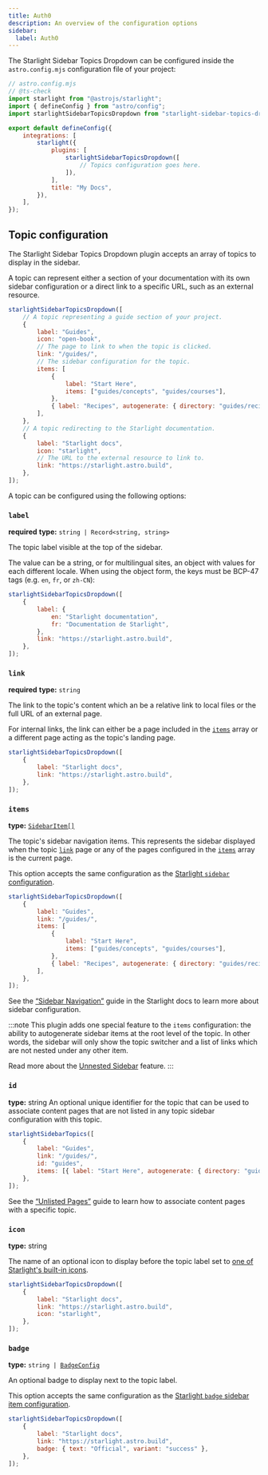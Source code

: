 ```yaml
---
title: Auth0
description: An overview of the configuration options
sidebar:
  label: Auth0
---
```


The Starlight Sidebar Topics Dropdown can be configured inside the `astro.config.mjs` configuration file of your project:

```js {12}
// astro.config.mjs
// @ts-check
import starlight from "@astrojs/starlight";
import { defineConfig } from "astro/config";
import starlightSidebarTopicsDropdown from "starlight-sidebar-topics-dropdown";

export default defineConfig({
    integrations: [
        starlight({
            plugins: [
                starlightSidebarTopicsDropdown([
                    // Topics configuration goes here.
                ]),
            ],
            title: "My Docs",
        }),
    ],
});
```

## Topic configuration

The Starlight Sidebar Topics Dropdown plugin accepts an array of topics to display in the sidebar.

A topic can represent either a section of your documentation with its own sidebar configuration or a direct link to a specific URL, such as an external resource.

```js
starlightSidebarTopicsDropdown([
    // A topic representing a guide section of your project.
    {
        label: "Guides",
        icon: "open-book",
        // The page to link to when the topic is clicked.
        link: "/guides/",
        // The sidebar configuration for the topic.
        items: [
            {
                label: "Start Here",
                items: ["guides/concepts", "guides/courses"],
            },
            { label: "Recipes", autogenerate: { directory: "guides/recipes" } },
        ],
    },
    // A topic redirecting to the Starlight documentation.
    {
        label: "Starlight docs",
        icon: "starlight",
        // The URL to the external resource to link to.
        link: "https://starlight.astro.build",
    },
]);
```

A topic can be configured using the following options:

### `label`

**required**
**type:** `string | Record<string, string>`

The topic label visible at the top of the sidebar.

The value can be a string, or for multilingual sites, an object with values for each different locale.
When using the object form, the keys must be BCP-47 tags (e.g. `en`, `fr`, or `zh-CN`):

```js {3-6}
starlightSidebarTopicsDropdown([
    {
        label: {
            en: "Starlight documentation",
            fr: "Documentation de Starlight",
        },
        link: "https://starlight.astro.build",
    },
]);
```

### `link`

**required**
**type:** `string`

The link to the topic's content which an be a relative link to local files or the full URL of an external page.

For internal links, the link can either be a page included in the [`items`](#items) array or a different page acting as the topic's landing page.

```js {4}
starlightSidebarTopicsDropdown([
    {
        label: "Starlight docs",
        link: "https://starlight.astro.build",
    },
]);
```

### `items`

**type:** [`SidebarItem[]`](https://starlight.astro.build/reference/configuration/#sidebaritem)

The topic's sidebar navigation items.
This represents the sidebar displayed when the topic [`link`](#link) page or any of the pages configured in the [`items`](#items) array is the current page.

This option accepts the same configuration as the [Starlight `sidebar` configuration](https://starlight.astro.build/reference/configuration/#sidebar).

```js {5-11}
starlightSidebarTopicsDropdown([
    {
        label: "Guides",
        link: "/guides/",
        items: [
            {
                label: "Start Here",
                items: ["guides/concepts", "guides/courses"],
            },
            { label: "Recipes", autogenerate: { directory: "guides/recipes" } },
        ],
    },
]);
```

See the [“Sidebar Navigation”](https://starlight.astro.build/guides/sidebar/) guide in the Starlight docs to learn more about sidebar configuration.

:::note
This plugin adds one special feature to the `items` configuration: the ability to autogenerate sidebar items at the root level of the topic. In other words, the sidebar will only show the topic switcher and a list of links which are not nested under any other item.

Read more about the [Unnested Sidebar](/docs/guides/unnested-sidebar/) feature.
:::

### `id`

**type:** string
An optional unique identifier for the topic that can be used to associate content pages that are not listed in any topic sidebar configuration with this topic.

```js {5}
starlightSidebarTopics([
    {
        label: "Guides",
        link: "/guides/",
        id: "guides",
        items: [{ label: "Start Here", autogenerate: { directory: "guides" } }],
    },
]);
```

See the [“Unlisted Pages”](/docs/guides/unlisted-pages) guide to learn how to associate content pages with a specific topic.

### `icon`

**type:** string

The name of an optional icon to display before the topic label set to [one of Starlight's built-in icons](https://starlight.astro.build/reference/icons/#all-icons).

```js {5}
starlightSidebarTopicsDropdown([
    {
        label: "Starlight docs",
        link: "https://starlight.astro.build",
        icon: "starlight",
    },
]);
```

### `badge`

**type:** <code>string | [BadgeConfig](https://starlight.astro.build/reference/configuration/#badgeconfig)</code>

An optional badge to display next to the topic label.

This option accepts the same configuration as the [Starlight `badge` sidebar item configuration](https://starlight.astro.build/guides/sidebar/#badges).

```js {5}
starlightSidebarTopicsDropdown([
    {
        label: "Starlight docs",
        link: "https://starlight.astro.build",
        badge: { text: "Official", variant: "success" },
    },
]);
```
